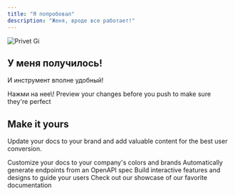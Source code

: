 ```yaml
---
title: "Я попробовал"
description: "Женя, вроде все работает!"
---
```


![Privet Gi](/privet.gif)

## У меня получилось\!

И инструмент вполне удобный\!

<CardGroup cols={2}>
  <Card title="Тут ссылка какая-то" icon="pen-to-square" href="https://studioxyagency.mintlify.app/docks/file1">
    Нажми на нее\!
  </Card>
  <Card title="🐱 Толстые коты и 🐍 тонкие удавы" icon="image" href="https://studioxyagency.mintlify.app/docks/super-vazhnoe" cta="Кто здесь главный?">
    Preview your changes before you push to make sure they're perfect
  </Card>
</CardGroup>

## Make it yours

Update your docs to your brand and add valuable content for the best user conversion.

<CardGroup cols={2}>
  <Card title="Customize Style" icon="palette" href="https://mintlify.com/docs/settings/global">
    Customize your docs to your company's colors and brands
  </Card>
  <Card title="Reference APIs" icon="code" href="https://mintlify.com/docs/api-playground/openapi">
    Automatically generate endpoints from an OpenAPI spec
  </Card>
  <Card title="Add Components" icon="screwdriver-wrench" href="https://mintlify.com/docs/content/components/accordions">
    Build interactive features and designs to guide your users
  </Card>
  <Card title="Get Inspiration" icon="stars" href="https://mintlify.com/customers">
    Check out our showcase of our favorite documentation
  </Card>
</CardGroup>